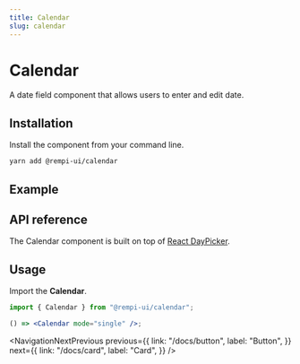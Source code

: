 ```yaml
---
title: Calendar
slug: calendar
---
```


# Calendar

A date field component that allows users to enter and edit date.

## Installation

Install the component from your command line.

```bash
yarn add @rempi-ui/calendar
```

## Example

<PreviewComponent name="calendar" />

## API reference

The Calendar component is built on top of [React DayPicker](https://react-day-picker.js.org/).

## Usage

Import the <strong>Calendar</strong>.

```jsx
import { Calendar } from "@rempi-ui/calendar";

() => <Calendar mode="single" />;
```

<NavigationNextPrevious
  previous={{
    link: "/docs/button",
    label: "Button",
  }}
  next={{
    link: "/docs/card",
    label: "Card",
  }}
/>

